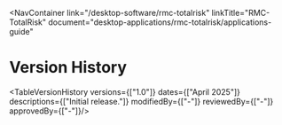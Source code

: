 
<NavContainer 
  link="/desktop-software/rmc-totalrisk"
  linkTitle="RMC-TotalRisk" 
  document="desktop-applications/rmc-totalrisk/applications-guide"
></NavContainer>

# Version History

<TableVersionHistory
    versions={["1.0"]}
    dates={["April 2025"]}
    descriptions={["Initial release."]}
    modifiedBy={["-"]}
    reviewedBy={["-"]}
    approvedBy={["-"]}/>
